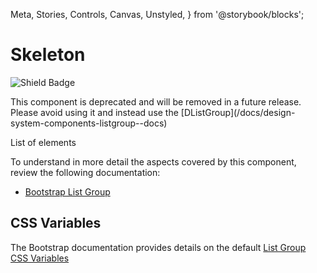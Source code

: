   Meta,
  Stories,
  Controls,
  Canvas,
  Unstyled,
} from '@storybook/blocks';


<Meta of={DListStories} />

# Skeleton

![Shield Badge](https://img.shields.io/badge/Abstraction%20Component-4848b7)

<Unstyled>
  <DAlert theme="danger">
    <span>This component is deprecated and will be removed in a future release.
    Please avoid using it and instead use the [DListGroup](/docs/design-system-components-listgroup--docs)</span>
  </DAlert>
</Unstyled>

List of elements

To understand in more detail the aspects covered by this component, review the following documentation:

+ [Bootstrap List Group](https://getbootstrap.com/docs/5.3/components/list-group/)

## CSS Variables

The Bootstrap documentation provides details on the default [List Group CSS Variables](https://getbootstrap.com/docs/5.3/components/list-group/#css)


<Canvas of={DListStories.Default} />
<Controls of={DListStories.Default} />
<Stories />
